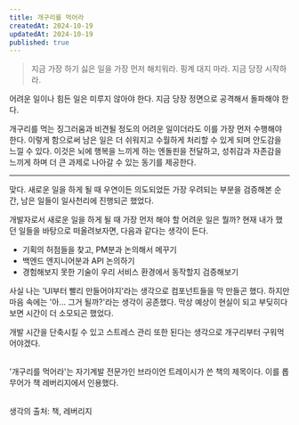 ```yaml
---
title: 개구리를 먹어라
createdAt: 2024-10-19
updatedAt: 2024-10-19
published: true
---
```


> 지금 가장 하기 싫은 일을 가장 먼저 해치워라. 핑계 대지 마라. 지금 당장 시작하라.

어려운 일이나 힘든 일은 미루지 않아야 한다. 지금 당장 정면으로 공격해서 돌파해야 한다.

개구리를 먹는 징그러움과 비견될 정도의 어려운 일이더라도 이를 가장 먼저 수행해야 한다. 이렇게 함으로써 남은 일은 더 쉬워지고 수월하게 처리할 수 있게 되며 안도감을 느낄 수 있다. 이것은 뇌에 행복을 느끼게 하는 엔돌핀을 전달하고, 성취감과 자존감을 느끼게 하며 더 큰 과제로 나아갈 수 있는 동기를 제공한다.

---

맞다. 새로운 일을 하게 될 때 우연이든 의도되었든 가장 우려되는 부분을 검증해본 순간, 남은 일들이 일사천리에 진행되곤 했었다.

개발자로서 새로운 일을 하게 될 때 가장 먼저 해야 할 어려운 일은 뭘까? 현재 내가 했던 일들을 바탕으로 떠올려보자면, 다음과 같다는 생각이 든다.

- 기획의 허점들을 찾고, PM분과 논의해서 메꾸기
- 백엔드 엔지니어분과 API 논의하기
- 경험해보지 못한 기술이 우리 서비스 환경에서 동작할지 검증해보기

사실 나는 'UI부터 빨리 만들어야지'라는 생각으로 컴포넌트들을 막 만들곤 했다. 하지만 마음 속에는 '아... 그거 될까?'라는 생각이 공존했다. 막상 예상이 현실이 되고 부딪히다 보면 시간이 더 소모되곤 했었다.

개발 시간을 단축시킬 수 있고 스트레스 관리 또한 된다는 생각으로 개구리부터 구워먹어야겠다.

<br />

<MyThought>
  '개구리를 먹어라'는 자기계발 전문가인 브라이언 트레이시가 쓴 책의 제목이다. 이를 롭 무어가 책 레버리지에서 인용했다.
</MyThought>

<br />
<br />

<Resource href='https://product.kyobobook.co.kr/detail/S000200940784'>생각의 출처: 책, 레버리지</Resource>
